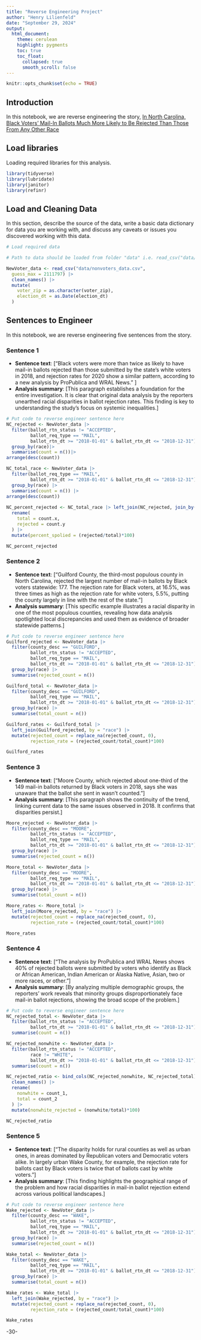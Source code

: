 ```yaml
---
title: "Reverse Engineering Project"
author: "Henry Lilienfeld"
date: "September 29, 2024"
output:
  html_document:
    theme: cerulean
    highlight: pygments
    toc: true
    toc_float:
      collapsed: true
      smooth_scroll: false
---
```


```r
knitr::opts_chunk$set(echo = TRUE)
```

## Introduction 

In this notebook, we are reverse engineering the story, 
[In North Carolina, Black Voters’ Mail-In Ballots Much More Likely to Be Rejected Than Those From Any Other Race](https://www.propublica.org/article/in-north-carolina-black-voters-mail-in-ballots-much-more-likely-to-be-rejected-than-those-from-any-other-race)

## Load libraries

Loading required libraries for this analysis.

```r
library(tidyverse)
library(lubridate)
library(janitor)
library(refinr)
```

## Load and Cleaning Data

In this section, describe the source of the data, write a basic data dictionary for data you are working with, and discuss any caveats or issues you discovered working with this data. 

```r
# Load required data

# Path to data should be loaded from folder "data" i.e. read_csv("data/name_of_data.csv")

NewVoter_data <- read_csv("data/nonvoters_data.csv",
  guess_max = 2111797) |>
  clean_names() |>
  mutate(
    voter_zip = as.character(voter_zip),
    election_dt = as.Date(election_dt)
  )
```

## Sentences to Engineer
In this notebook, we are reverse engineering five sentences from the story.

### Sentence 1

* **Sentence text**: [“Black voters were more than twice as likely to have mail-in ballots rejected than those submitted by the state’s white voters in 2018, and rejection rates for 2020 show a similar pattern, according to a new analysis by ProPublica and WRAL News.” ]
* **Analysis summary**: [This paragraph establishes a foundation for the entire investigation. It is clear that original data analysis by the reporters unearthed racial disparities in ballot rejection rates. This finding is key to understanding the study's focus on systemic inequalities.]

```r
# Put code to reverse engineer sentence here
NC_rejected <- NewVoter_data |>
  filter(ballot_rtn_status != "ACCEPTED",
         ballot_req_type == "MAIL",
         ballot_rtn_dt >= "2018-01-01" & ballot_rtn_dt <= "2018-12-31") |>
  group_by(race)|>
  summarise(count = n())|>
arrange(desc(count))

NC_total_race <- NewVoter_data |>
  filter(ballot_req_type == "MAIL",
         ballot_rtn_dt >= "2018-01-01" & ballot_rtn_dt <= "2018-12-31") |>
  group_by(race) |>
  summarise(count = n()) |>
arrange(desc(count))
  
NC_percent_rejected <- NC_total_race |> left_join(NC_rejected, join_by(race)) |>
  rename(
    total = count.x,
    rejected = count.y
  ) |>
  mutate(percent_spolied = (rejected/total)*100)

NC_percent_rejected

```

### Sentence 2

* **Sentence text**: [“Guilford County, the third-most populous county in North Carolina, rejected the largest number of mail-in ballots by Black voters statewide: 177. The rejection rate for Black voters, at 16.5%, was three times as high as the rejection rate for white voters, 5.5%, putting the county largely in line with the rest of the state.”]
* **Analysis summary**: [This specific example illustrates a racial disparity in one of the most populous counties, revealing how data analysis spotlighted local discrepancies and used them as evidence of broader statewide patterns.]

```r
# Put code to reverse engineer sentence here
Guilford_rejected <- NewVoter_data |>
  filter(county_desc == "GUILFORD",
         ballot_rtn_status != "ACCEPTED",
         ballot_req_type == "MAIL",
         ballot_rtn_dt >= "2018-01-01" & ballot_rtn_dt <= "2018-12-31") |>
  group_by(race) |>
  summarise(rejected_count = n())

Guilford_total <- NewVoter_data |>
  filter(county_desc == "GUILFORD",
         ballot_req_type == "MAIL",
         ballot_rtn_dt >= "2018-01-01" & ballot_rtn_dt <= "2018-12-31") |>
  group_by(race) |>
  summarise(total_count = n())

Guilford_rates <- Guilford_total |>
  left_join(Guilford_rejected, by = "race") |>
  mutate(rejected_count = replace_na(rejected_count, 0),
         rejection_rate = (rejected_count/total_count)*100)

Guilford_rates

```

### Sentence 3

* **Sentence text**: [“Moore County, which rejected about one-third of the 149 mail-in ballots returned by Black voters in 2018, says she was unaware that the ballot she sent in wasn’t counted.”]
* **Analysis summary**: [This paragraph shows the continuity of the trend, linking current data to the same issues observed in 2018. It confirms that disparities persist.]

```r
Moore_rejected <- NewVoter_data |>
  filter(county_desc == "MOORE",
         ballot_rtn_status != "ACCEPTED",
         ballot_req_type == "MAIL",
         ballot_rtn_dt >= "2018-01-01" & ballot_rtn_dt <= "2018-12-31") |>
  group_by(race) |>
  summarise(rejected_count = n())

Moore_total <- NewVoter_data |>
  filter(county_desc == "MOORE",
         ballot_req_type == "MAIL",
         ballot_rtn_dt >= "2018-01-01" & ballot_rtn_dt <= "2018-12-31") |>
  group_by(race) |>
  summarise(total_count = n())

Moore_rates <- Moore_total |>
  left_join(Moore_rejected, by = "race") |>
  mutate(rejected_count = replace_na(rejected_count, 0),
         rejection_rate = (rejected_count/total_count)*100)

Moore_rates

```

### Sentence 4

* **Sentence text**: [“The analysis by ProPublica and WRAL News shows 40% of rejected ballots were submitted by voters who identify as Black or African American, Indian American or Alaska Native, Asian, two or more races, or other.”]
* **Analysis summary**: [By analyzing multiple demographic groups, the reporters’ work reveals that minority groups disproportionately face mail-in ballot rejections, showing the broad scope of the problem.]

```r
# Put code to reverse engineer sentence here
NC_rejected_total <- NewVoter_data |>
  filter(ballot_rtn_status != "ACCEPTED",
         ballot_rtn_dt >= "2018-01-01" & ballot_rtn_dt <= "2018-12-31") |>
  summarise(count = n())

NC_rejected_nonwhite <- NewVoter_data |>
  filter(ballot_rtn_status != "ACCEPTED",
         race != "WHITE",
         ballot_rtn_dt >= "2018-01-01" & ballot_rtn_dt <= "2018-12-31") |>
  summarise(count = n())

NC_rejected_ratio <- bind_cols(NC_rejected_nonwhite, NC_rejected_total) |>
  clean_names() |>
  rename(
    nonwhite = count_1,
    total = count_2
  ) |>
  mutate(nonwhite_rejected = (nonwhite/total)*100)

NC_rejected_ratio

```

### Sentence 5

* **Sentence text**: [“The disparity holds for rural counties as well as urban ones, in areas dominated by Republican voters and Democratic voters alike. In largely urban Wake County, for example, the rejection rate for ballots cast by Black voters is twice that of ballots cast by white voters.”]
* **Analysis summary**: [This finding highlights the geographical range of the problem and how racial disparities in mail-in ballot rejection extend across various political landscapes.]

```r
# Put code to reverse engineer sentence here
Wake_rejected <- NewVoter_data |>
  filter(county_desc == "WAKE",
         ballot_rtn_status != "ACCEPTED",
         ballot_req_type == "MAIL",
         ballot_rtn_dt >= "2018-01-01" & ballot_rtn_dt <= "2018-12-31") |>
  group_by(race) |>
  summarise(rejected_count = n())

Wake_total <- NewVoter_data |>
  filter(county_desc == "WAKE",
         ballot_req_type == "MAIL",
         ballot_rtn_dt >= "2018-01-01" & ballot_rtn_dt <= "2018-12-31") |>
  group_by(race) |>
  summarise(total_count = n())

Wake_rates <- Wake_total |>
  left_join(Wake_rejected, by = "race") |>
  mutate(rejected_count = replace_na(rejected_count, 0),
         rejection_rate = (rejected_count/total_count)*100)

Wake_rates


```

-30-